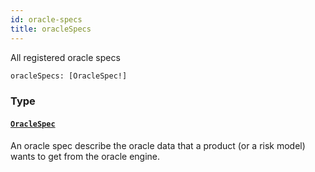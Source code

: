 ```yaml
---
id: oracle-specs
title: oracleSpecs
---
```


All registered oracle specs

```graphql
oracleSpecs: [OracleSpec!]

```

### Type

#### [`OracleSpec`](/docs/graphql/objects/oracle-spec)

An oracle spec describe the oracle data that a product (or a risk model)
wants to get from the oracle engine.
